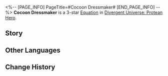 <%-- [PAGE_INFO]
PageTitle=#Cocoon Dressmaker#
[END_PAGE_INFO] --%>
{{Equation Infobox
|period   = Protean Hero
|rarity   = 3
|path1    = Propagation*6
|path2    = Harmony*4
|effect   = When entering the "{{Trait|Butterfly Soul}}" state, inflict "Cocoon" to all enemy targets. They cannot take action in the next turn, are action delayed by {{Color|h|50%}} at the start of the turn, and take Physical DMG equal to {{Color|h|3,500%}} {{Trait|base DMG}}. While allies are in the "{{Trait|Butterfly Soul}}" state, enemy targets will become afflicted with "Cocoon" again every {{Color|h|2}} turn(s), and "{{Trait|Butterfly Soul}}" recovers {{Color|h|1}} attack count(s) after the first time enemy targets become Weakness Broken.
|mentions = Aquila; Kephale; Mnestia; Phagousa
}}
'''Cocoon Dressmaker''' is a 3-star [[Divergent Universe: Protean Hero/Equatoins|Equation]] in [[Divergent Universe: Protean Hero]].

==Story==
{{Description|Have you ever seen a garmentmaker of butterfly wings? Ever since the fall of Mnestia,<br />They have become rare to find.<br />Not all beings are as fortunate as the Mountain Dwellers,<br />Born with Kephale as their template.<br />The siren of Phagousa, the wondrous beast of Aquila,<br />And countless creations and Titankins yearning for rebirth,<br />Had once received the guidance of the Gilded One.<br />Just like Mnestia,<br />They were wrapped within cocoons of golden threads,<br />And later, their souls were woven into humanoid forms.<br />The reasons are always frivolous, either love for a mortal<br />Or the desire to duel a hero in the arena.<br />Yet war ultimately destroyed it all. Unable to betray its creator,<br />My beloved shed its shell at dawn and fluttered those enchanting wings.}}
<!--
==Gameplay Notes==
* 
-->
==Other Languages==
{{Other Languages
|en   = Cocoon Dressmaker
|zhs  = 蛹衣匠人
|zht  = 蛹衣匠人
|ja   = {{Rubi|蛹殻|ようかく}}の{{Rubi|職人|しょくにん}}
|ko   = 고치를 두른 장인
|es   = Sastre de crisálidas
|fr   = Fabricant de chrysalides
|ru   = Швея кокона
|th   = ขุมช่างตัดเสื้อ
|vi   = Thợ May Áo Kén
|de   = Kokonhülle-Macher
|id   = Cocoon Dressmaker
|pt   = Costureira de Casulos
}}

==Change History==
{{Change History|3.1}}